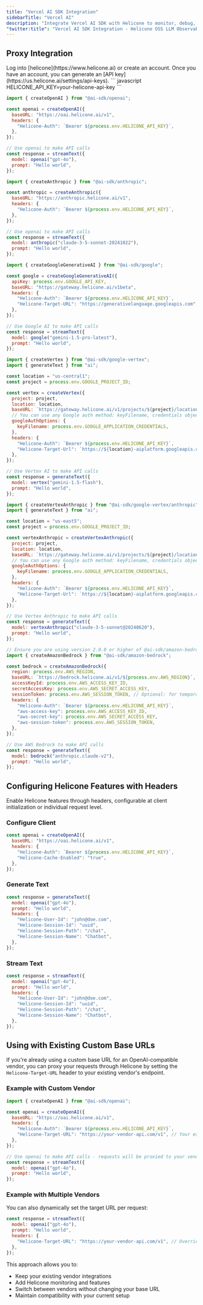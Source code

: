 ```yaml
---
title: "Vercel AI SDK Integration"
sidebarTitle: "Vercel AI"
description: "Integrate Vercel AI SDK with Helicone to monitor, debug, and improve your AI applications."
"twitter:title": "Vercel AI SDK Integration - Helicone OSS LLM Observability"
---
```


## Proxy Integration

<Steps>
  <Step title="Create an account + Generate an API Key">
    Log into [helicone](https://www.helicone.ai) or create an account. Once you have an account, you
    can generate an [API key](https://us.helicone.ai/settings/api-keys).
  </Step>
  <Step title="Set HELICONE_API_KEY as an environment variable">
``` javascript
HELICONE_API_KEY=your-helicone-api-key
```
  </Step>
  <Step title="Modify the base URL and add a Helicone-Auth header">
<CodeGroup>

```javascript OpenAI
import { createOpenAI } from "@ai-sdk/openai";

const openai = createOpenAI({
  baseURL: "https://oai.helicone.ai/v1",
  headers: {
    "Helicone-Auth": `Bearer ${process.env.HELICONE_API_KEY}`,
  },
});

// Use openai to make API calls
const response = streamText({
  model: openai("gpt-4o"),
  prompt: "Hello world",
});
```

```javascript Anthropic
import { createAnthropic } from "@ai-sdk/anthropic";

const anthropic = createAnthropic({
  baseURL: "https://anthropic.helicone.ai/v1",
  headers: {
    "Helicone-Auth": `Bearer ${process.env.HELICONE_API_KEY}`,
  },
});

// Use openai to make API calls
const response = streamText({
  model: anthropic("claude-3-5-sonnet-20241022"),
  prompt: "Hello world",
});
```

```javascript Google Gemini
import { createGoogleGenerativeAI } from "@ai-sdk/google";

const google = createGoogleGenerativeAI({
  apiKey: process.env.GOOGLE_API_KEY,
  baseURL: "https://gateway.helicone.ai/v1beta",
  headers: {
    "Helicone-Auth": `Bearer ${process.env.HELICONE_API_KEY}`,
    "Helicone-Target-URL": "https://generativelanguage.googleapis.com",
  },
});

// Use Google AI to make API calls
const response = streamText({
  model: google("gemini-1.5-pro-latest"),
  prompt: "Hello world",
});
```

```javascript Google Vertex AI
import { createVertex } from "@ai-sdk/google-vertex";
import { generateText } from "ai";

const location = "us-central1";
const project = process.env.GOOGLE_PROJECT_ID;

const vertex = createVertex({
  project: project,
  location: location,
  baseURL: `https://gateway.helicone.ai/v1/projects/${project}/locations/${location}/publishers/google/`,
  // You can use any Google auth method: keyFilename, credentials object, ADC, etc.
  googleAuthOptions: {
    keyFilename: process.env.GOOGLE_APPLICATION_CREDENTIALS,
  },
  headers: {
    "Helicone-Auth": `Bearer ${process.env.HELICONE_API_KEY}`,
    "Helicone-Target-Url": `https://${location}-aiplatform.googleapis.com`,
  },
});

// Use Vertex AI to make API calls
const response = generateText({
  model: vertex("gemini-1.5-flash"),
  prompt: "Hello world",
});
```

```javascript Google Vertex Anthropic
import { createVertexAnthropic } from "@ai-sdk/google-vertex/anthropic";
import { generateText } from "ai";

const location = "us-east5";
const project = process.env.GOOGLE_PROJECT_ID;

const vertexAnthropic = createVertexAnthropic({
  project: project,
  location: location,
  baseURL: `https://gateway.helicone.ai/v1/projects/${project}/locations/${location}/publishers/anthropic/models/`,
  // You can use any Google auth method: keyFilename, credentials object, ADC, etc.
  googleAuthOptions: {
    keyFilename: process.env.GOOGLE_APPLICATION_CREDENTIALS,
  },
  headers: {
    "Helicone-Auth": `Bearer ${process.env.HELICONE_API_KEY}`,
    "Helicone-Target-Url": `https://${location}-aiplatform.googleapis.com`,
  },
});

// Use Vertex Anthropic to make API calls
const response = generateText({
  model: vertexAnthropic("claude-3-5-sonnet@20240620"),
  prompt: "Hello world",
});
```

```javascript AWS Bedrock
// Ensure you are using version 2.0.0 or higher of @ai-sdk/amazon-bedrock
import { createAmazonBedrock } from "@ai-sdk/amazon-bedrock";

const bedrock = createAmazonBedrock({
  region: process.env.AWS_REGION,
  baseURL: `https://bedrock.helicone.ai/v1/${process.env.AWS_REGION}`,
  accessKeyId: process.env.AWS_ACCESS_KEY_ID,
  secretAccessKey: process.env.AWS_SECRET_ACCESS_KEY,
  sessionToken: process.env.AWS_SESSION_TOKEN, // Optional: for temporary credentials
  headers: {
    "Helicone-Auth": `Bearer ${process.env.HELICONE_API_KEY}`,
    "aws-access-key": process.env.AWS_ACCESS_KEY_ID,
    "aws-secret-key": process.env.AWS_SECRET_ACCESS_KEY,
    "aws-session-token": process.env.AWS_SESSION_TOKEN,
  },
});

// Use AWS Bedrock to make API calls
const response = generateText({
  model: bedrock("anthropic.claude-v2"),
  prompt: "Hello world",
});
```

</CodeGroup>
  </Step>
</Steps>

## Configuring Helicone Features with Headers

Enable Helicone features through headers, configurable at client initialization or individual request level.

### Configure Client

```javascript {3-6}
const openai = createOpenAI({
  baseURL: "https://oai.helicone.ai/v1",
  headers: {
    "Helicone-Auth": `Bearer ${process.env.HELICONE_API_KEY}`,
    "Helicone-Cache-Enabled": "true",
  },
});
```

### Generate Text

```javascript {4-9}
const response = generateText({
  model: openai("gpt-4o"),
  prompt: "Hello world",
  headers: {
    "Helicone-User-Id": "john@doe.com",
    "Helicone-Session-Id": "uuid",
    "Helicone-Session-Path": "/chat",
    "Helicone-Session-Name": "Chatbot",
  },
});
```

### Stream Text

```javascript {4-9}
const response = streamText({
  model: openai("gpt-4o"),
  prompt: "Hello world",
  headers: {
    "Helicone-User-Id": "john@doe.com",
    "Helicone-Session-Id": "uuid",
    "Helicone-Session-Path": "/chat",
    "Helicone-Session-Name": "Chatbot",
  },
});
```

## Using with Existing Custom Base URLs

If you're already using a custom base URL for an OpenAI-compatible vendor, you can proxy your requests through Helicone by setting the `Helicone-Target-URL` header to your existing vendor's endpoint.

### Example with Custom Vendor

```javascript
import { createOpenAI } from "@ai-sdk/openai";

const openai = createOpenAI({
  baseURL: "https://oai.helicone.ai/v1",
  headers: {
    "Helicone-Auth": `Bearer ${process.env.HELICONE_API_KEY}`,
    "Helicone-Target-URL": "https://your-vendor-api.com/v1", // Your existing vendor's endpoint
  },
});

// Use openai to make API calls - requests will be proxied to your vendor
const response = streamText({
  model: openai("gpt-4o"),
  prompt: "Hello world",
});
```

### Example with Multiple Vendors

You can also dynamically set the target URL per request:

```javascript
const response = streamText({
  model: openai("gpt-4o"),
  prompt: "Hello world",
  headers: {
    "Helicone-Target-URL": "https://your-vendor-api.com/v1", // Override for this request
  },
});
```

This approach allows you to:

- Keep your existing vendor integrations
- Add Helicone monitoring and features
- Switch between vendors without changing your base URL
- Maintain compatibility with your current setup
